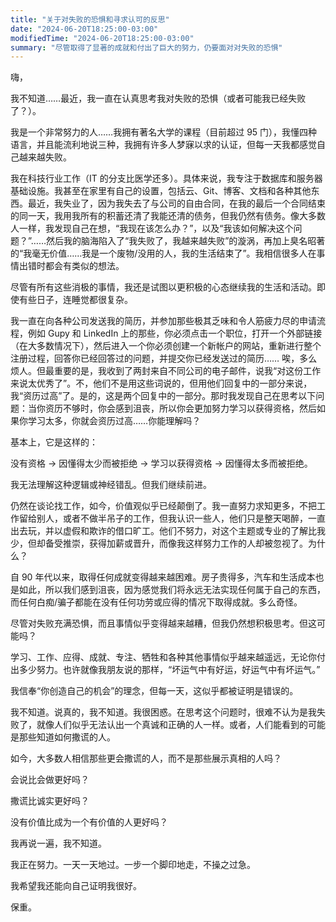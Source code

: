```yaml
---
title: "关于对失败的恐惧和寻求认可的反思"
date: "2024-06-20T18:25:00-03:00"
modifiedTime: "2024-06-20T18:25:00-03:00"
summary: "尽管取得了显著的成就和付出了巨大的努力，仍要面对对失败的恐惧"
---
```


嗨，

我不知道……最近，我一直在认真思考我对失败的恐惧（或者可能我已经失败了？）。

我是一个非常努力的人……我拥有著名大学的课程（目前超过 95 门），我懂四种语言，并且能流利地说三种，我拥有许多人梦寐以求的认证，但每一天我都感觉自己越来越失败。

我在科技行业工作（IT 的分支比医学还多）。具体来说，我专注于数据库和服务器基础设施。我甚至在家里有自己的设置，包括云、Git、博客、文档和各种其他东西。最近，我失业了，因为我失去了与公司的自由合同，在我的最后一个合同结束的同一天，我用我所有的积蓄还清了我能还清的债务，但我仍然有债务。像大多数人一样，我发现自己在想，“我现在该怎么办？”，以及“我该如何解决这个问题？”……然后我的脑海陷入了“我失败了，我越来越失败”的漩涡，再加上臭名昭著的“我毫无价值……我是一个废物/没用的人，我的生活结束了”。我相信很多人在事情出错时都会有类似的想法。

尽管有所有这些消极的事情，我还是试图以更积极的心态继续我的生活和活动。即使有些日子，连睡觉都很复杂。

我一直在向各种公司发送我的简历，并参加那些极其乏味和令人筋疲力尽的申请流程，例如 Gupy 和 LinkedIn 上的那些，你必须点击一个职位，打开一个外部链接（在大多数情况下），然后进入一个你必须创建一个新帐户的网站，重新进行整个注册过程，回答你已经回答过的问题，并提交你已经发送过的简历…… 唉，多么烦人。但最重要的是，我收到了两封来自不同公司的电子邮件，说我“对这份工作来说太优秀了”。不，他们不是用这些词说的，但用他们回复中的一部分来说，我“资历过高”了。是的，这是两个回复中的一部分。那时我发现自己在思考以下问题：当你资历不够时，你会感到沮丧，所以你会更加努力学习以获得资格，然后如果你学习太多，你就会资历过高……你能理解吗？

基本上，它是这样的：

没有资格 -> 因懂得太少而被拒绝 -> 学习以获得资格 -> 因懂得太多而被拒绝。

我无法理解这种逻辑或神经错乱。但我们继续前进。

仍然在谈论找工作，如今，价值观似乎已经颠倒了。我一直努力求知更多，不把工作留给别人，或者不做半吊子的工作，但我认识一些人，他们只是整天喝醉，一直出去玩，并以虚假和欺诈的借口旷工。他们不努力，对这个主题或专业的了解比我少，但却备受推崇，获得加薪或晋升，而像我这样努力工作的人却被忽视了。为什么？

自 90 年代以来，取得任何成就变得越来越困难。房子贵得多，汽车和生活成本也是如此，所以我们感到沮丧，因为感觉我们将永远无法实现任何属于自己的东西，而任何白痴/骗子都能在没有任何功劳或应得的情况下取得成就。多么奇怪。

尽管对失败充满恐惧，而且事情似乎变得越来越糟，但我仍然想积极思考。但这可能吗？

学习、工作、应得、成就、专注、牺牲和各种其他事情似乎越来越遥远，无论你付出多少努力。也许就像我朋友说的那样，“坏运气中有好运，好运气中有坏运气。”

我信奉“你创造自己的机会”的理念，但每一天，这似乎都被证明是错误的。

我不知道。说真的，我不知道。我很困惑。在思考这个问题时，很难不认为是我失败了，就像人们似乎无法认出一个真诚和正确的人一样。或者，人们能看到的可能是那些知道如何撒谎的人。

如今，大多数人相信那些更会撒谎的人，而不是那些展示真相的人吗？

会说比会做更好吗？

撒谎比诚实更好吗？

没有价值比成为一个有价值的人更好吗？

我再说一遍，我不知道。

我正在努力。一天一天地过。一步一个脚印地走，不操之过急。

我希望我还能向自己证明我很好。

保重。

